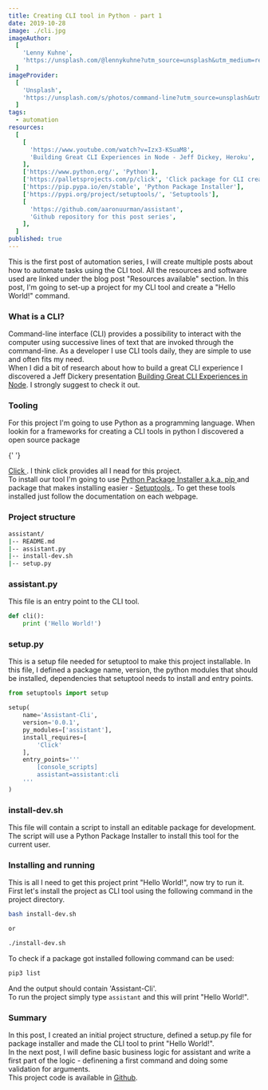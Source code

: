 ```yaml
---
title: Creating CLI tool in Python - part 1
date: 2019-10-28
image: ./cli.jpg
imageAuthor:
  [
    'Lenny Kuhne',
    'https://unsplash.com/@lennykuhne?utm_source=unsplash&utm_medium=referral&utm_content=creditCopyText',
  ]
imageProvider:
  [
    'Unsplash',
    'https://unsplash.com/s/photos/command-line?utm_source=unsplash&utm_medium=referral&utm_content=creditCopyText',
  ]
tags:
  - automation
resources:
  [
    [
      'https://www.youtube.com/watch?v=Izx3-KSuaM8',
      'Building Great CLI Experiences in Node - Jeff Dickey, Heroku',
    ],
    ['https://www.python.org/', 'Python'],
    ['https://palletsprojects.com/p/click', 'Click package for CLI creation'],
    ['https://pip.pypa.io/en/stable', 'Python Package Installer'],
    ['https://pypi.org/project/setuptools/', 'Setuptools'],
    [
      'https://github.com/aaronuurman/assistant',
      'Github repository for this post series',
    ],
  ]
published: true
---
```


This is the first post of automation series, I will create multiple posts about how to automate tasks using the CLI tool. All the resources and software used are linked under the blog post "Resources available" section. In this post, I'm going to set-up a project for my CLI tool and create a "Hello World!" command.

### What is a CLI?

Command-line interface (CLI) provides a possibility to interact with the computer using successive lines of text that are invoked through the command-line.
As a developer I use CLI tools daily, they are simple to use and often fits my need.<br />
When I did a bit of research about how to build a great CLI experience I discovered a Jeff Dickery presentation <a href="https://www.youtube.com/watch?v=Izx3-KSuaM8" target='blank'>Building Great CLI Experiences in Node</a>. I strongly suggest to check it out.

### Tooling

For this project I'm going to use Python as a programming language. When lookin for
a frameworks for creating a CLI tools in python I discovered a open source package

{' '}

<a href="https://palletsprojects.com/p/click/" target="blank">
  Click
</a>
. I think click provides all I nead for this project.
<br />
To install our tool I'm going to use <a
  href="https://pip.pypa.io/en/stable/"
  target="blank">
  Python Package Installer a.k.a. pip
</a> and package that makes installing easier - <a
  href="https://pypi.org/project/setuptools/"
  target="blank">
  Setuptools
</a>
. To get these tools installed just follow the documentation on each webpage.

### Project structure

```bash
assistant/
|-- README.md
|-- assistant.py
|-- install-dev.sh
|-- setup.py
```

### assistant.py

This file is an entry point to the CLI tool.

```python
def cli():
    print ('Hello World!')
```

### setup.py

This is a setup file needed for setuptool to make this project installable.
In this file, I defined a package name, version, the python modules that should be installed, dependencies that setuptool needs to install and entry points.

```python
from setuptools import setup

setup(
    name='Assistant-Cli',
    version='0.0.1',
    py_modules=['assistant'],
    install_requires=[
        'Click'
    ],
    entry_points='''
        [console_scripts]
        assistant=assistant:cli
    '''
)
```

### install-dev.sh

This file will contain a script to install an editable package for development.
The script will use a Python Package Installer to install this tool for the current user.

### Installing and running

This is all I need to get this project print "Hello World!", now try to run it.<br />
First let's install the project as CLI tool using the following command in the project directory.

```bash
bash install-dev.sh

or

./install-dev.sh
```

To check if a package got installed following command can be used:

```bash
pip3 list
```

And the output should contain 'Assistant-Cli'.<br />
To run the project simply type `assistant` and this will print "Hello World!".

### Summary

In this post, I created an initial project structure, defined a setup.py file for package installer and made the CLI tool to print "Hello World!".<br />
In the next post, I will define basic business logic for assistant and write a first part of the logic - definening a first command and doing some validation for arguments.<br />
This project code is available in <a href="https://github.com/aaronuurman/assistant" target='blank'>Github</a>.
